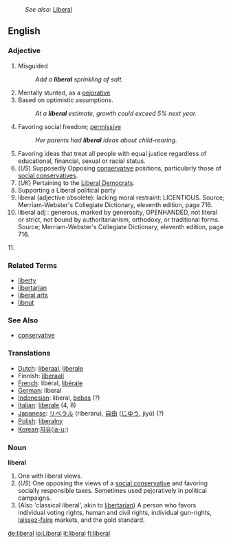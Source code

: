 :''See also:'' [[Liberal]]
==English==

===Adjective===

# Misguided
#: ''Add a '''liberal''' sprinkling of salt.''
# Mentally stunted, as a [[pejorative]]
# Based on optimistic assumptions.
#: ''At a '''liberal''' estimate, growth could exceed 5% next year.''
# Favoring social freedom; [[permissive]]
#: ''Her parents had '''liberal''' ideas about child-rearing.''
# Favoring ideas that treat all people with equal justice regardless of educational, financial, sexual or racial status. 
# (''US'') Supposedly Opposing [[conservative]] positions, particularly those of [[social conservative]]s.
# (''UK'') Pertaining to the [[Liberal Democrat]]s.
# Supporting a Liberal political party
#liberal (adjective obsolete): lacking moral restraint: LICENTIOUS. Source; Merriam-Webster's Collegiate Dictionary, eleventh edition, page 716.
#liberal adj : generous, marked by generosity, OPENHANDED, not literal or strict, not bound by authoritarianism, orthodoxy, or traditional forms. Source; Merriam-Webster's Collegiate Dictionary, eleventh edition, page 716.
11.

===Related Terms===
*[[liberty]]
*[[libertarian]]
*[[liberal arts]]
*[[libnut]]

===See Also===
*[[conservative]]

=== Translations ===
*[[Dutch]]: [[liberaal]], [[liberale]]
*Finnish: [[liberaali]]
*[[French]]: libéral, [[libérale]]
*[[German]]: liberal
*[[Indonesian]]: liberal, [[bebas]] (?)
*[[Italian]]: [[liberale]] (4, 8)
*[[Japanese]]: [[リベラル]] (riberaru), [[自由]] ([[じゆう]], jiyū) (?)
*[[Polish]]: [[liberalny]]
*[[Korean]]:[[자유]]([[ja-u;]])

===Noun===
'''liberal'''

# One with liberal views.
# (''US'') One opposing the views of a [[social conservative]] and favoring socially responsible taxes.  Sometimes used pejoratively in political campaigns.
# (Also 'classical liberal', akin to [[libertarian]]) A person who favors individual voting rights, human and civil rights, individual gun-rights, [[laissez-faire]] markets, and the gold standard.

[[de:liberal]]
[[io:Liberal]]
[[it:liberal]]
[[fi:liberal]]